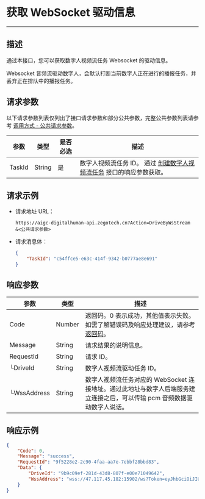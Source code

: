 # 获取 WebSocket 驱动信息

---

##  描述

通过本接口，您可以获取数字人视频流任务 Websocket 的驱动信息。

<Note title="说明">
    Websocket 音频流驱动数字人，会默认打断当前数字人正在进行的播报任务，并丢弃正在排队中的播报任务。
</Note>


<PostPrototype link="https://aigc-digitalhuman-api.zegotech.cn?Action=DriveByWsStream" />

## 请求参数

以下请求参数列表仅列出了接口请求参数和部分公共参数，完整公共参数列表请参考 [调用方式 - 公共请求参数](./../accessing-server-apis.mdx#公共请求参数)。

| 参数               | 类型   | 是否必选 | 描述             |
|------------------|------|------|-------------------------|
| TaskId      | String | 是    | 数字人视频流任务 ID。 通过 [创建数字人视频流任务](./Create%20Digital%20Human%20Stream%20Task.mdx) 接口的响应参数获取。    |

## 请求示例

- 请求地址 URL：

    ```https
    https://aigc-digitalhuman-api.zegotech.cn?Action=DriveByWsStream
    &<公共请求参数>
    ```

- 请求消息体：

    ```json
    {
        "TaskId": "c54ffce5-e63c-414f-9342-b0777ae8e691"
    }
    ```

## 响应参数

| 参数 | 类型 | 描述 |
|------|------|------|
| Code | Number | 返回码。0 表示成功，其他值表示失败。如需了解错误码及响应处理建议，请参考 [返回码](./../return-codes.mdx)。 |
| Message | String | 请求结果的说明信息。 |
| RequestId | String | 请求 ID。 |
| └DriveId      | String       | 数字人视频流驱动任务 ID。 |
| └WssAddress      | String    | 数字人视频流任务对应的 WebSocket 连接地址。通过此地址与数字人后端服务建立连接之后，可以传输 pcm 音频数据驱动数字人说话。 |

## 响应示例

```json
{
    "Code": 0,
    "Message": "success",
    "RequestId": "9f5228e2-2c90-4faa-aa7e-7ebbf28bbd83",
    "Data": {
        "DriveId": "9b9c09ef-281d-43d8-807f-e00e71049642",
        "WssAddress": "wss://47.117.45.182:15902/ws?Token=eyJhbGciOiJIUzI1NiIsInR5cCI6IkpXVCJ9.eyJMaXZlSWQiOiI3MTZkYTY4Ny1mY2U4LTRkMTQtODBmZi01MzYxZjNlY2Y4OGUiLCJOb2RlSWQiOiJvbmxpbmUtYWxpeXVuLWNuLXNoYW5naGFpLW4tdm0tNzk5MDciLCJleHAiOjE3NTA3NDc5NDIsIm5iZiI6MTc1MDc0NzM0MiwiaWF0IjoxNzUwNzQ3MzQyfQ.i9cPZaXySJHNns1hUqGutbY5kvTPntmRLQszRH3rywA"
    }
}
```